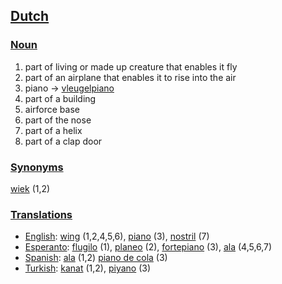 ==[[Dutch]]==

===[[Noun]]===
# part of living or made up creature that enables it fly
# part of an airplane that enables it to rise into the air
# piano -> [[vleugelpiano]]
# part of a building
# airforce base 
# part of the nose
# part of a helix
# part of a clap door

===[[Synonym]]s===
[[wiek]] (1,2)

===[[Translation]]s===

*[[English]]: [[wing]] (1,2,4,5,6), [[piano]] (3), [[nostril]] (7)
*[[Esperanto]]: [[flugilo]] (1), [[planeo]] (2), [[fortepiano]] (3), [[ala]] (4,5,6,7)
*[[Spanish]]: [[ala]] (1,2) [[piano de cola]] (3)
*[[Turkish]]: [[kanat]] (1,2), [[piyano]] (3)